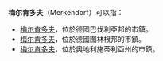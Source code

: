 '''梅尔肯多夫'''（Merkendorf）可以指：

* [[梅尔肯多夫_(巴伐利亚州)|梅尔肯多夫]]，位於德國巴伐利亞邦的市鎮。
* [[梅尔肯多夫_(图林根州)|梅尔肯多夫]]，位於德國图林根邦的市鎮。
* [[梅尔肯多夫_(奥地利)|梅尔肯多夫]]，位於奧地利施蒂利亞州的市鎮。

{{geodis|M}}